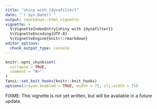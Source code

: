 ```yaml
---
title: "shiny with {dynafilter}"
date: "`r Sys.Date()`"
output: rmarkdown::html_vignette
vignette: >
  %\VignetteIndexEntry{shiny with {dynafilter}}
  %\VignetteEncoding{UTF-8}
  %\VignetteEngine{knitr::rmarkdown}
editor_options: 
  chunk_output_type: console
---
```


```r
knitr::opts_chunk$set(
  collapse = TRUE,
  comment = "#>"
)
fansi::set_knit_hooks(knitr::knit_hooks)
options(crayon.enabled = TRUE, width = 75, cli.width = 75)
```

FIXME: 
This vignette is not yet written, but will be available in a future update.
